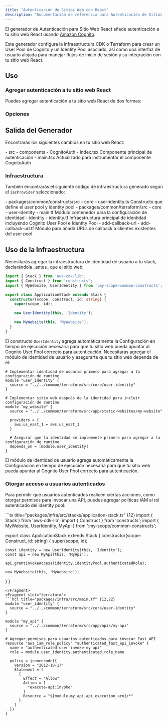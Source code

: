 ```yaml
---
title: "Autenticación de Sitios Web con React"
description: "Documentación de referencia para Autenticación de Sitios Web con React"
---
```





El generador de Autenticación para Sitio Web React añade autenticación a tu sitio web React usando [Amazon Cognito](https://aws.amazon.com/cognito/).

Este generador configura la infraestructura CDK o Terraform para crear un User Pool de Cognito y un Identity Pool asociado, así como una interfaz de usuario alojada para manejar flujos de inicio de sesión y su integración con tu sitio web React.

## Uso

### Agregar autenticación a tu sitio web React

Puedes agregar autenticación a tu sitio web React de dos formas:

<RunGenerator generator="ts#react-website#auth" />

### Opciones

<GeneratorParameters generator="ts#react-website#auth" />

## Salida del Generador

Encontrarás los siguientes cambios en tu sitio web React:

<FileTree>
  - src
    - components
      - CognitoAuth
        - index.tsx Componente principal de autenticación
    - main.tsx Actualizado para instrumentar el componente CognitoAuth
</FileTree>

### Infraestructura

<Snippet name="shared-constructs" />

También encontrarás el siguiente código de infraestructura generado según el `iacProvider` seleccionado:

<Infrastructure>
<Fragment slot="cdk">
<FileTree>
  - packages/common/constructs/src
    - core
      - user-identity.ts Constructo que define el user pool y identity pool
</FileTree>
</Fragment>
<Fragment slot="terraform">
<FileTree>
  - packages/common/terraform/src
    - core
      - user-identity
        - main.tf Módulo contenedor para la configuración de identidad
        - identity
          - identity.tf Infraestructura principal de identidad incluyendo Cognito User Pool e Identity Pool
        - add-callback-url
          - add-callback-url.tf Módulo para añadir URLs de callback a clientes existentes del user pool
</FileTree>
</Fragment>
</Infrastructure>

## Uso de la Infraestructura

<Infrastructure>
<Fragment slot="cdk">
Necesitarás agregar la infraestructura de identidad de usuario a tu stack, declarándola _antes_ que el sitio web:

```ts title="packages/infra/src/stacks/application-stack.ts" {3,9}
import { Stack } from 'aws-cdk-lib';
import { Construct } from 'constructs';
import { MyWebsite, UserIdentity } from ':my-scope/common-constructs';

export class ApplicationStack extends Stack {
  constructor(scope: Construct, id: string) {
    super(scope, id);

    new UserIdentity(this, 'Identity');

    new MyWebsite(this, 'MyWebsite');
  }
}
```

El constructo `UserIdentity` agrega automáticamente la <Link path="guides/react-website#runtime-configuration">Configuración en tiempo de ejecución</Link> necesaria para que tu sitio web pueda apuntar al Cognito User Pool correcto para autenticación.
</Fragment>
<Fragment slot="terraform">
Necesitarás agregar el módulo de identidad de usuario y asegurarte que tu sitio web dependa de él:

```hcl title="packages/infra/src/main.tf" {2-4,14-15}
# Implementar identidad de usuario primero para agregar a la configuración de runtime
module "user_identity" {
  source = "../../common/terraform/src/core/user-identity"
}

# Implementar sitio web después de la identidad para incluir configuración de runtime
module "my_website" {
  source = "../../common/terraform/src/app/static-websites/my-website"

  providers = {
    aws.us_east_1 = aws.us_east_1
  }

  # Asegurar que la identidad se implemente primero para agregar a la configuración de runtime
  depends_on = [module.user_identity]
}
```

El módulo de identidad de usuario agrega automáticamente la <Link path="guides/react-website#runtime-configuration">Configuración en tiempo de ejecución</Link> necesaria para que tu sitio web pueda apuntar al Cognito User Pool correcto para autenticación.
</Fragment>
</Infrastructure>

### Otorgar acceso a usuarios autenticados

Para permitir que usuarios autenticados realicen ciertas acciones, como otorgar permisos para invocar una API, puedes agregar políticas IAM al rol autenticado del identity pool:

<Infrastructure>
<Fragment slot="cdk">
```ts title="packages/infra/src/stacks/application-stack.ts" {12}
import { Stack } from 'aws-cdk-lib';
import { Construct } from 'constructs';
import { MyWebsite, UserIdentity, MyApi } from ':my-scope/common-constructs';

export class ApplicationStack extends Stack {
  constructor(scope: Construct, id: string) {
    super(scope, id);

    const identity = new UserIdentity(this, 'Identity');
    const api = new MyApi(this, 'MyApi');

    api.grantInvokeAccess(identity.identityPool.authenticatedRole);

    new MyWebsite(this, 'MyWebsite');
  }
}
```
</Fragment>
<Fragment slot="terraform">
```hcl title="packages/infra/src/main.tf" {12,22}
module "user_identity" {
  source = "../../common/terraform/src/core/user-identity"
}

module "my_api" {
  source = "../../common/terraform/src/app/apis/my-api"
}

# Agregar permisos para usuarios autenticados para invocar Fast API
resource "aws_iam_role_policy" "authenticated_fast_api_invoke" {
  name = "authenticated-user-invoke-my-api"
  role = module.user_identity.authenticated_role_name

  policy = jsonencode({
    Version = "2012-10-17"
    Statement = [
      {
        Effect = "Allow"
        Action = [
          "execute-api:Invoke"
        ]
        Resource = "${module.my_api.api_execution_arn}/*"
      }
    ]
  })
}
```
</Fragment>
</Infrastructure>